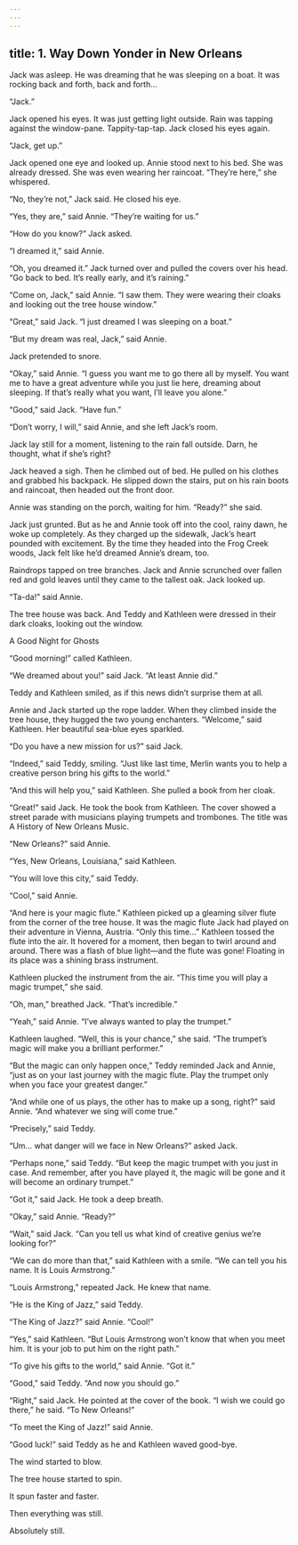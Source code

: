 ```yaml
---
---
---
```

title: 1. Way Down Yonder in New Orleans
---




Jack was asleep. He was dreaming that he was sleeping on a boat. It was rocking back and forth, back and forth…

“Jack.”

Jack opened his eyes. It was just getting light outside. Rain was tapping against the window-pane. Tappity-tap-tap. Jack closed his eyes again.

“Jack, get up.”

Jack opened one eye and looked up. Annie stood next to his bed. She was already dressed. She was even wearing her raincoat. “They’re here,” she whispered.

“No, they’re not,” Jack said. He closed his eye.

“Yes, they are,” said Annie. “They’re waiting for us.”

“How do you know?” Jack asked.

“I dreamed it,” said Annie.

“Oh, you dreamed it.” Jack turned over and pulled the covers over his head. “Go back to bed. It’s really early, and it’s raining.”

“Come on, Jack,” said Annie. “I saw them. They were wearing their cloaks and looking out the tree house window.”

“Great,” said Jack. “I just dreamed I was sleeping on a boat.”

“But my dream was real, Jack,” said Annie.

Jack pretended to snore.

“Okay,” said Annie. “I guess you want me to go there all by myself. You want me to have a great adventure while you just lie here, dreaming about sleeping. If that’s really what you want, I’ll leave you alone.”

“Good,” said Jack. “Have fun.”

“Don’t worry, I will,” said Annie, and she left Jack’s room.

Jack lay still for a moment, listening to the rain fall outside. Darn, he thought, what if she’s right?

Jack heaved a sigh. Then he climbed out of bed. He pulled on his clothes and grabbed his backpack. He slipped down the stairs, put on his rain boots and raincoat, then headed out the front door.

Annie was standing on the porch, waiting for him. “Ready?” she said.

Jack just grunted. But as he and Annie took off into the cool, rainy dawn, he woke up completely. As they charged up the sidewalk, Jack’s heart pounded with excitement. By the time they headed into the Frog Creek woods, Jack felt like he’d dreamed Annie’s dream, too.

Raindrops tapped on tree branches. Jack and Annie scrunched over fallen red and gold leaves until they came to the tallest oak. Jack looked up.

“Ta-da!” said Annie.

The tree house was back. And Teddy and Kathleen were dressed in their dark cloaks, looking out the window.



A Good Night for Ghosts

“Good morning!” called Kathleen.

“We dreamed about you!” said Jack. “At least Annie did.”

Teddy and Kathleen smiled, as if this news didn’t surprise them at all.

Annie and Jack started up the rope ladder. When they climbed inside the tree house, they hugged the two young enchanters. “Welcome,” said Kathleen. Her beautiful sea-blue eyes sparkled.

“Do you have a new mission for us?” said Jack.

“Indeed,” said Teddy, smiling. “Just like last time, Merlin wants you to help a creative person bring his gifts to the world.”

“And this will help you,” said Kathleen. She pulled a book from her cloak.

“Great!” said Jack. He took the book from Kathleen. The cover showed a street parade with musicians playing trumpets and trombones. The title was A History of New Orleans Music.

“New Orleans?” said Annie.

“Yes, New Orleans, Louisiana,” said Kathleen.

“You will love this city,” said Teddy.

“Cool,” said Annie.

“And here is your magic flute.” Kathleen picked up a gleaming silver flute from the corner of the tree house. It was the magic flute Jack had played on their adventure in Vienna, Austria. “Only this time…” Kathleen tossed the flute into the air. It hovered for a moment, then began to twirl around and around. There was a flash of blue light—and the flute was gone! Floating in its place was a shining brass instrument.

Kathleen plucked the instrument from the air. “This time you will play a magic trumpet,” she said.

“Oh, man,” breathed Jack. “That’s incredible.”

“Yeah,” said Annie. “I’ve always wanted to play the trumpet.”

Kathleen laughed. “Well, this is your chance,” she said. “The trumpet’s magic will make you a brilliant performer.”

“But the magic can only happen once,” Teddy reminded Jack and Annie, “just as on your last journey with the magic flute. Play the trumpet only when you face your greatest danger.”

“And while one of us plays, the other has to make up a song, right?” said Annie. “And whatever we sing will come true.”

“Precisely,” said Teddy.

“Um… what danger will we face in New Orleans?” asked Jack.

“Perhaps none,” said Teddy. “But keep the magic trumpet with you just in case. And remember, after you have played it, the magic will be gone and it will become an ordinary trumpet.”

“Got it,” said Jack. He took a deep breath.

“Okay,” said Annie. “Ready?”

“Wait,” said Jack. “Can you tell us what kind of creative genius we’re looking for?”

“We can do more than that,” said Kathleen with a smile. “We can tell you his name. It is Louis Armstrong.”

“Louis Armstrong,” repeated Jack. He knew that name.

“He is the King of Jazz,” said Teddy.

“The King of Jazz?” said Annie. “Cool!”

“Yes,” said Kathleen. “But Louis Armstrong won’t know that when you meet him. It is your job to put him on the right path.”

“To give his gifts to the world,” said Annie. “Got it.”

“Good,” said Teddy. “And now you should go.”

“Right,” said Jack. He pointed at the cover of the book. “I wish we could go there,” he said. “To New Orleans!”

“To meet the King of Jazz!” said Annie.

“Good luck!” said Teddy as he and Kathleen waved good-bye.

The wind started to blow.

The tree house started to spin.

It spun faster and faster.

Then everything was still.

Absolutely still.